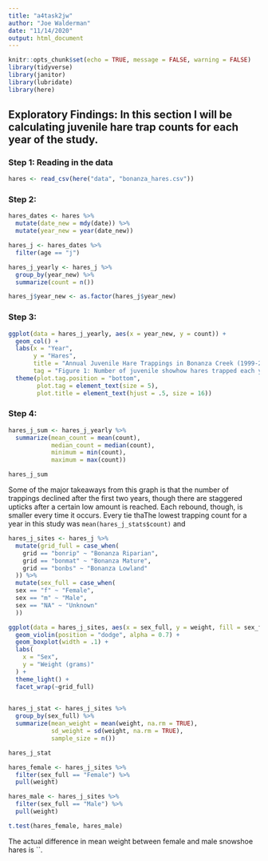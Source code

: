 ```yaml
---
title: "a4task2jw"
author: "Joe Walderman"
date: "11/14/2020"
output: html_document
---
```


```r
knitr::opts_chunk$set(echo = TRUE, message = FALSE, warning = FALSE)
library(tidyverse)
library(janitor)
library(lubridate)
library(here)
```


## Exploratory Findings: In this section I will be calculating juvenile hare trap counts for each year of the study.

### Step 1: Reading in the data

```r
hares <- read_csv(here("data", "bonanza_hares.csv"))
```

### Step 2:

```r
hares_dates <- hares %>%
  mutate(date_new = mdy(date)) %>%
  mutate(year_new = year(date_new))

hares_j <- hares_dates %>% 
  filter(age == "j")

hares_j_yearly <- hares_j %>% 
  group_by(year_new) %>% 
  summarize(count = n())

hares_j$year_new <- as.factor(hares_j$year_new)
```

### Step 3:

```r
ggplot(data = hares_j_yearly, aes(x = year_new, y = count)) +
  geom_col() +
  labs(x = "Year",
       y = "Hares",
       title = "Annual Juvenile Hare Trappings in Bonanza Creek (1999-2012)",
       tag = "Figure 1: Number of juvenile showhow hares trapped each year in Bonanza Creek Experimental Forest from 1999-2012. These numbers were obtained in a study conducted by University of Alaska - Fairbanks.") +
  theme(plot.tag.position = "bottom",
        plot.tag = element_text(size = 5),
        plot.title = element_text(hjust = .5, size = 16))
```

### Step 4:

```r
hares_j_sum <- hares_j_yearly %>% 
  summarize(mean_count = mean(count),
            median_count = median(count),
            minimum = min(count),
            maximum = max(count))

hares_j_sum
```

Some of the major takeaways from this graph is that the number of trappings declined after the first two years, though there are staggered upticks after a certain low amount is reached. Each rebound, though, is smaller every time it occurs.  Every tie thaThe lowest trapping count for a year in this study was `mean(hares_j_stats$count)` and


```r
hares_j_sites <- hares_j %>% 
  mutate(grid_full = case_when(
    grid == "bonrip" ~ "Bonanza Riparian",
    grid == "bonmat" ~ "Bonanza Mature",
    grid == "bonbs" ~ "Bonanza Lowland"
  )) %>% 
  mutate(sex_full = case_when(
  sex == "f" ~ "Female",
  sex == "m" ~ "Male",
  sex == "NA" ~ "Unknown"
  ))
```


```r
ggplot(data = hares_j_sites, aes(x = sex_full, y = weight, fill = sex_full)) +
  geom_violin(position = "dodge", alpha = 0.7) +
  geom_boxplot(width = .1) +
  labs(
    x = "Sex",
    y = "Weight (grams)"
  ) +
  theme_light() +
  facet_wrap(~grid_full)
  
```


```r
hares_j_stat <- hares_j_sites %>%
  group_by(sex_full) %>% 
  summarize(mean_weight = mean(weight, na.rm = TRUE),
            sd_weight = sd(weight, na.rm = TRUE),
            sample_size = n())

hares_j_stat
```


```r
hares_female <- hares_j_sites %>% 
  filter(sex_full == "Female") %>% 
  pull(weight)

hares_male <- hares_j_sites %>% 
  filter(sex_full == "Male") %>% 
  pull(weight)

t.test(hares_female, hares_male)
```

The actual difference in mean weight between female and male snowshoe hares is ``. 


